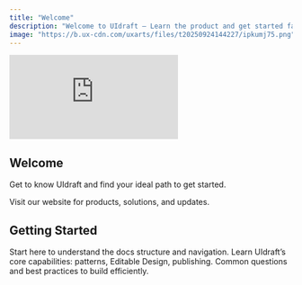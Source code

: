 ```yaml
---
title: "Welcome"
description: "Welcome to UIdraft — Learn the product and get started fast"
image: "https://b.ux-cdn.com/uxarts/files/t20250924144227/ipkumj75.png"
---
```


<Frame>
  <iframe id="youtube-boxify-demo" src="https://www.youtube.com/embed/7jJ4E7Sxhuo?si=2GdN-KP9HscPqeGR&rel=0&modestbranding=1&enablejsapi=1" title="UIdraft - Build UI Like a Pro" frameborder="0" allow="accelerometer; autoplay; clipboard-write; encrypted-media; gyroscope; picture-in-picture; web-share" referrerpolicy="strict-origin-when-cross-origin" allowfullscreen loading="lazy" style={{ width: '100%', height: '450px', borderRadius: '0.5rem' }}></iframe>
</Frame>

## Welcome

Get to know UIdraft and find your ideal path to get started.

<Card title="UIdraft Website" icon="globe" href="https://uidraft.ai/" horizontal>
  Visit our website for products, solutions, and updates.
</Card>

## Getting Started

<Columns cols={3}>
  <Card title="Welcome" icon="flag-checkered" href="/uidraft/welcome">
    Start here to understand the docs structure and navigation.
  </Card>
  <Card title="Feature overview" icon="sparkles" href="/uidraft/getting-started">
    Learn UIdraft’s core capabilities: patterns, Editable Design, publishing.
  </Card>
  <Card title="FAQ" icon="lightbulb" href="/uidraft/faq">
    Common questions and best practices to build efficiently.
  </Card>
</Columns>
